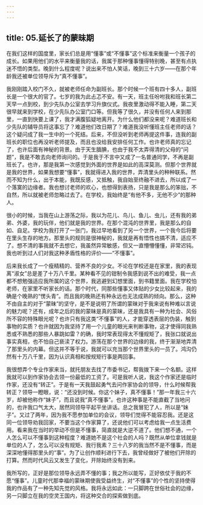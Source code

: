 ```yaml
---
---
---
```

title: 05.延长了的蒙昧期
---




在我们这样的国度里，家长们总是用“懂事”或“不懂事”这个标准来衡量一个孩子的成长。如果用他们的水平来衡量我的话，我属于那种懂事懂得特别晚，甚至有点执迷不悟的类型。晚到什么程度呢？说出来不怕人笑话，晚到三十六岁——在那个年龄我还被单位领导斥为“真不懂事”。

我刚刚踏入校门不久，就被老师任命为副班长。那个时候一个班有四十多人，副班长是一个很大的官了。七岁的我为此忐忑不安。有一天，班主任吩咐我和班长第二天早一点到校，到少先队办公室去学习升旗仪式。我夜里激动得不能入睡，第二天很早就来到学校，在少先队办公室门口等。但我等了很久，并没有任何人来到那里，一直到快要上课了，我才满腹狐疑地离开。为什么他们都没来呢？难道班长和少先队的辅导员将这事忘了？难道他们改日期了？难道我没听懂班主任老师的话？这个疑问成了我一生中的一个死结。后来，不但没听到老师再提这件事，连我的副班长的职位也再没听老师提及，而且也没给我安排任何工作。也许老师真的忘记了，也许后面有神秘的背景。由于天生腼腆，也由于我不太弄得清的父母的“问题”，我是不敢去向老师询问的。于是我于不言中又成了一名普通同学，不再是副班长了。也许，那是我第一次感觉到外面的世界是如此的高深莫测。但那个世界就是我的世界，如果我想要“懂事”，我就得进入我的世界，弄清里头的种种联系。然而不知为什么，出于本能，我既反感，又抵触，我自始至终融不进去，所以成了一个落寞的边缘者。我也想讨老师的欢心，也想得到表扬，只是我是那么的笨拙，不自然，所以就被老师忽略过去了。在学校，我始终是“有他不多，无他不少”的那种人。

很小的时候，当我在山上游荡之际，我以为花儿、鸟儿、鱼儿、虫儿，还有我的弟弟、外婆，我的玩伴，他们就是我的世界。在那个混沌的世界里，我是那么的自如、自足。学校为我打开了一张门，我过早地看到了另一个世界，一个我今后将要在里头生存的地方。那里头的规则是很神秘的，我就是再有悟性也搞不清，适应不了。想不清的事我就不去想它，我虽然异常敏感，但又一直懵懵懂懂，非常迟钝。我也听到过人们对我这种矛盾性格的评价——“不懂事”。

后来我长成了一个瘦精精的、营养不良的少女。不论在学校还是在家里，我的表现离“淑女”总是差了十万八千里。某种看不见的钳制令我感到说不出的难受，我一点都不想勉强适应我所属的这个世界，我逃避到幻想里面，到书籍里面。我在学校怕老师，在家里不听家长的话。那个时代，同那些懂事又体贴的少女比较起来，我的确是个晚熟的“愣头青”。而且我的晚熟还有种永远也无法成熟的倾向。那么，这种不由自主的对于“蒙昧”的坚守，是不是说明了所谓的蒙昧对于我来说有种难以言说的魅力呢？还有，成年之后的我的蒙昧是真的蒙昧，还是我具有一种为社会、风俗所不容的特殊眼光呢？也许只有我这类“不懂事”的人，才能穿透表层的伪装，触到事物的实质？也许就因为我坚持了用一个儿童的眼光来判断事物，这才使得同我熟悉或不熟悉的那些人暴跳如雷？的确，我时常表现得太不懂规矩了，我张口就说出事实真相，也不怕自己亵渎了权力。游荡在那个世界的边缘的我，终于渐渐地弄清了那里头的内幕。但这并不等于说，我就可以充当那个世界里头的一员了。鸿沟仍然有十万八千里，因为认识真相和按规矩行事是两回事。

我很想弄个专业作家来当，就托朋友去找了市委书记，帮我拨下来一个名额。这样我就可以到作家协会去领一份最低的工资了。可是我听人说，我这个作家还是临时作家，还没有“转正”。于是有一天我鼓起勇气去问作家协会的领导，什么时候帮我转正？领导一瞪眼，说：“还没到时候。你这个妹子，真不懂事！”那一年我三十六岁，却被他称作“妹子”，而且说我“真不懂事”。也许这种事是不能直截了当地问的，也许我口气太大，居然同领导平起平坐讲话。总之我冒犯了人，所以是“妹子”。又过了两年，因为我不愿参加单位的会议，领导们觉得不能容忍我。还是这同一位领导劝我回家，不要当这个作家算了，还说他们可以考虑给我一点生活费用。看来我在当时的举动不但是不懂事，简直就是大逆不道了。他们想不通，一个人怎么可以不懂事到这种程度？难道她不是这个社会的人吗？既然从单位拿钱就是单位的人了，怎么可以没有规矩、我行我素？三十八岁的我当然不是不懂事，而是深深地懂得那里头的“事”。为了让创作顺利进行下去，我曾经做好了被他们开除的打算。然而时代风云又发生了变化，开除始终没有到来。

我所写的，正好是那位领导永远弄不懂的事；我之所以能写，正好依仗于我的不愿“懂事”。儿童时代那幸福的蒙昧期使我受益终生，对“不懂事”的个性的坚持使得我的作品有了一种先知先觉的风格。我将永远如此：一只脚跨在世俗社会的边缘，另一只脚立在我的空灵王国内，将这种交合的探索做到底。